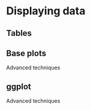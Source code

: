 # Displaying data

## Tables

## Base plots
Advanced techniques

## ggplot
Advanced techniques











